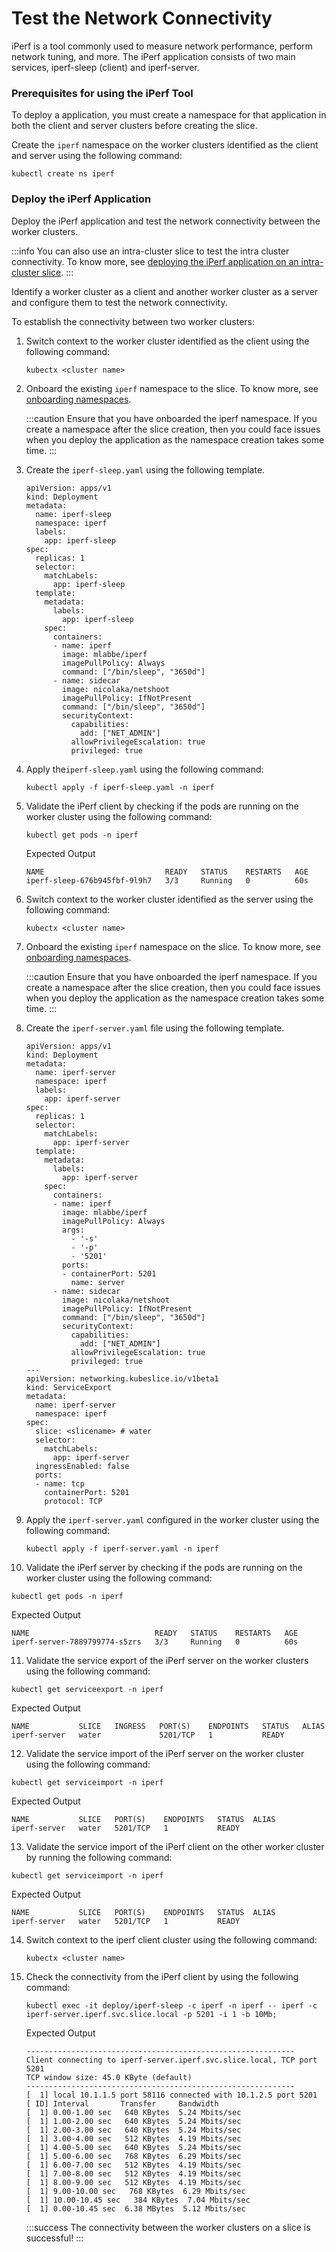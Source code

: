 # Test the Network Connectivity 
iPerf is a tool commonly used to measure network performance, perform
network tuning, and more. The iPerf application consists of two main
services, iperf-sleep (client) and iperf-server.

### Prerequisites for using the iPerf Tool
To deploy a application, you must create a namespace for that
application in both the client and server clusters before creating the
slice.

Create the `iperf` namespace on the worker clusters identified as the
client and server using the following command:

```
kubectl create ns iperf
```

### Deploy the iPerf Application 
Deploy the iPerf application and test the network connectivity between the worker clusters.

:::info
You can also use an intra-cluster slice to test the intra cluster connectivity. To know 
more, see [deploying the iPerf application on an intra-cluster slice](/versioned_docs/version-1.1.0/tutorials/yaml-tutorials/deploying-the-iperf-application-on-an-intra-cluster-slice.mdx).
:::

Identify a worker cluster as a client and another worker cluster as a
server and configure them to test the network connectivity.

To establish the connectivity between two worker clusters:

1. Switch context to the worker cluster identified as the client using
   the following command:

   ```
   kubectx <cluster name>
   ```

2. Onboard the existing `iperf` namespace to the slice. To know more, see
   [onboarding namespaces](/versioned_docs/version-1.1.0/install-kubeslice/yaml/slice-operations/slice-operations-slice-creation.mdx#manage-namespaces).
 
   :::caution
   Ensure that you have onboarded the iperf namespace. If you create a namespace after 
   the slice creation, then you could face issues when you deploy the application as the 
   namespace creation takes some time.
   ::: 

3. Create the `iperf-sleep.yaml` using the following template.

   ```
   apiVersion: apps/v1
   kind: Deployment
   metadata:
     name: iperf-sleep
     namespace: iperf
     labels:
       app: iperf-sleep
   spec:
     replicas: 1
     selector:
       matchLabels:
         app: iperf-sleep
     template:
       metadata:
         labels:
           app: iperf-sleep
       spec:
         containers:
         - name: iperf
           image: mlabbe/iperf
           imagePullPolicy: Always
           command: ["/bin/sleep", "3650d"]
         - name: sidecar
           image: nicolaka/netshoot
           imagePullPolicy: IfNotPresent
           command: ["/bin/sleep", "3650d"]
           securityContext:
             capabilities:
               add: ["NET_ADMIN"]
             allowPrivilegeEscalation: true
             privileged: true
   ```

4. Apply the`iperf-sleep.yaml` using the following command:

   ```
   kubectl apply -f iperf-sleep.yaml -n iperf
   ```

5. Validate the iPerf client by checking if the pods are running on the 
worker cluster using the following command:

   ```
   kubectl get pods -n iperf
   ```

   Expected Output

   ```
   NAME                           READY   STATUS    RESTARTS   AGE
   iperf-sleep-676b945fbf-9l9h7   3/3     Running   0          60s
   ```

6. Switch context to the worker cluster identified as the server using
the following command:

   ```
   kubectx <cluster name>
   ```

7. Onboard the existing `iperf` namespace on the slice. To know more, see 
   [onboarding namespaces](/versioned_docs/version-1.1.0/install-kubeslice/yaml/slice-operations/slice-operations-slice-creation.mdx#manage-namespaces).

   :::caution
   Ensure that you have onboarded the iperf namespace. If you create a
   namespace after the slice creation, then you could face issues when you
   deploy the application as the namespace creation takes some time.
   :::

8. Create the `iperf-server.yaml` file using the following template.

   ```
   apiVersion: apps/v1
   kind: Deployment
   metadata:
     name: iperf-server
     namespace: iperf
     labels:
       app: iperf-server
   spec:
     replicas: 1
     selector:
       matchLabels:
         app: iperf-server
     template:
       metadata:
         labels:
           app: iperf-server
       spec:
         containers:
         - name: iperf
           image: mlabbe/iperf
           imagePullPolicy: Always
           args:
             - '-s'
             - '-p'
             - '5201'
           ports:
           - containerPort: 5201
             name: server
         - name: sidecar
           image: nicolaka/netshoot
           imagePullPolicy: IfNotPresent
           command: ["/bin/sleep", "3650d"]
           securityContext:
             capabilities:
               add: ["NET_ADMIN"]
             allowPrivilegeEscalation: true
             privileged: true
   ---
   apiVersion: networking.kubeslice.io/v1beta1
   kind: ServiceExport
   metadata:
     name: iperf-server
     namespace: iperf
   spec:
     slice: <slicename> # water
     selector:
       matchLabels:
         app: iperf-server
     ingressEnabled: false
     ports:
     - name: tcp
       containerPort: 5201
       protocol: TCP
   ``` 

9. Apply the `iperf-server.yaml` configured in the worker cluster using the following 
command:

   ```
   kubectl apply -f iperf-server.yaml -n iperf
   ```

10. Validate the iPerf server by checking if the pods are running on the worker cluster 
using the following command:

   
   ```
   kubectl get pods -n iperf
   ```

   Expected Output

   ```
   NAME                            READY   STATUS    RESTARTS   AGE
   iperf-server-7889799774-s5zrs   3/3     Running   0          60s
   ```

11. Validate the service export of the iPerf server on the worker clusters using 
the following command:

   ```
   kubectl get serviceexport -n iperf
   ```
   Expected Output

   ```
   NAME           SLICE   INGRESS   PORT(S)    ENDPOINTS   STATUS   ALIAS
   iperf-server   water             5201/TCP   1           READY
   ```

12. Validate the service import of the iPerf server on the worker cluster using the 
following command:

   ```
   kubectl get serviceimport -n iperf
   ```
   Expected Output

   ```
   NAME           SLICE   PORT(S)    ENDPOINTS   STATUS  ALIAS
   iperf-server   water   5201/TCP   1           READY
   ```

13. Validate the service import of the iPerf client on the other worker cluster by running 
the following command:

   ```
   kubectl get serviceimport -n iperf
   ```

   Expected Output

   ```
   NAME           SLICE   PORT(S)    ENDPOINTS   STATUS  ALIAS
   iperf-server   water   5201/TCP   1           READY
   ```

14. Switch context to the iperf client cluster using the following command: 

    ```
    kubectx <cluster name>
    ```

15. Check the connectivity from the iPerf client by using the following command: 

    ```
    kubectl exec -it deploy/iperf-sleep -c iperf -n iperf -- iperf -c iperf-server.iperf.svc.slice.local -p 5201 -i 1 -b 10Mb;
    ```
    Expected Output

    ```
    ------------------------------------------------------------
    Client connecting to iperf-server.iperf.svc.slice.local, TCP port 5201
    TCP window size: 45.0 KByte (default)
    ------------------------------------------------------------
    [  1] local 10.1.1.5 port 58116 connected with 10.1.2.5 port 5201
    [ ID] Interval       Transfer     Bandwidth
    [  1] 0.00-1.00 sec   640 KBytes  5.24 Mbits/sec
    [  1] 1.00-2.00 sec   640 KBytes  5.24 Mbits/sec
    [  1] 2.00-3.00 sec   640 KBytes  5.24 Mbits/sec
    [  1] 3.00-4.00 sec   512 KBytes  4.19 Mbits/sec
    [  1] 4.00-5.00 sec   640 KBytes  5.24 Mbits/sec
    [  1] 5.00-6.00 sec   768 KBytes  6.29 Mbits/sec
    [  1] 6.00-7.00 sec   512 KBytes  4.19 Mbits/sec
    [  1] 7.00-8.00 sec   512 KBytes  4.19 Mbits/sec
    [  1] 8.00-9.00 sec   512 KBytes  4.19 Mbits/sec
    [  1] 9.00-10.00 sec   768 KBytes  6.29 Mbits/sec
    [  1] 10.00-10.45 sec   384 KBytes  7.04 Mbits/sec
    [  1] 0.00-10.45 sec  6.38 MBytes  5.12 Mbits/sec
    ```

    :::success
    The connectivity between the worker clusters on a slice is successful!
    :::